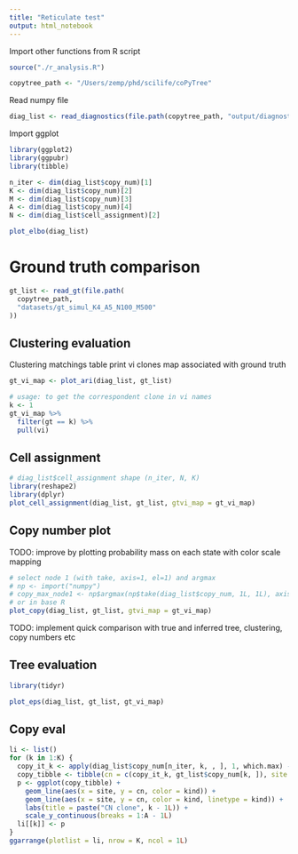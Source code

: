 ```yaml
---
title: "Reticulate test"
output: html_notebook
---
```


Import other functions from R script
```r
source("./r_analysis.R")
```

```r
copytree_path <- "/Users/zemp/phd/scilife/coPyTree"
```

Read numpy file

```r
diag_list <- read_diagnostics(file.path(copytree_path, "output/diagnostics"))
```

Import ggplot
```r
library(ggplot2)
library(ggpubr)
library(tibble)

n_iter <- dim(diag_list$copy_num)[1]
K <- dim(diag_list$copy_num)[2]
M <- dim(diag_list$copy_num)[3]
A <- dim(diag_list$copy_num)[4]
N <- dim(diag_list$cell_assignment)[2]
```

```r
plot_elbo(diag_list)
```

# Ground truth comparison

```r
gt_list <- read_gt(file.path(
  copytree_path,
  "datasets/gt_simul_K4_A5_N100_M500"
))
```

## Clustering evaluation

Clustering matchings table
print vi clones map associated with ground truth

```r
gt_vi_map <- plot_ari(diag_list, gt_list)
```

```r
# usage: to get the correspondent clone in vi names
k <- 1
gt_vi_map %>%
  filter(gt == k) %>%
  pull(vi)
```

## Cell assignment

```r
# diag_list$cell_assignment shape (n_iter, N, K)
library(reshape2)
library(dplyr)
plot_cell_assignment(diag_list, gt_list, gtvi_map = gt_vi_map)
```


## Copy number plot
TODO: improve by plotting probability mass on each state with color scale mapping
```r
# select node 1 (with take, axis=1, el=1) and argmax
# np <- import("numpy")
# copy_max_node1 <- np$argmax(np$take(diag_list$copy_num, 1L, 1L), axis=-1L)
# or in base R
plot_copy(diag_list, gt_list, gtvi_map = gt_vi_map)
```
TODO: implement quick comparison with true and inferred tree, clustering, copy
numbers etc


## Tree evaluation

```r
library(tidyr)

plot_eps(diag_list, gt_list, gt_vi_map)
```

## Copy eval

```r
li <- list()
for (k in 1:K) {
  copy_it_k <- apply(diag_list$copy_num[n_iter, k, , ], 1, which.max) - 1L
  copy_tibble <- tibble(cn = c(copy_it_k, gt_list$copy_num[k, ]), site = c(1:M, 1:M), kind = c(rep("vi", M), rep("gt", M)))
  p <- ggplot(copy_tibble) +
    geom_line(aes(x = site, y = cn, color = kind)) +
    geom_line(aes(x = site, y = cn, color = kind, linetype = kind)) +
    labs(title = paste("CN clone", k - 1L)) +
    scale_y_continuous(breaks = 1:A - 1L)
  li[[k]] <- p
}
ggarrange(plotlist = li, nrow = K, ncol = 1L)
```
